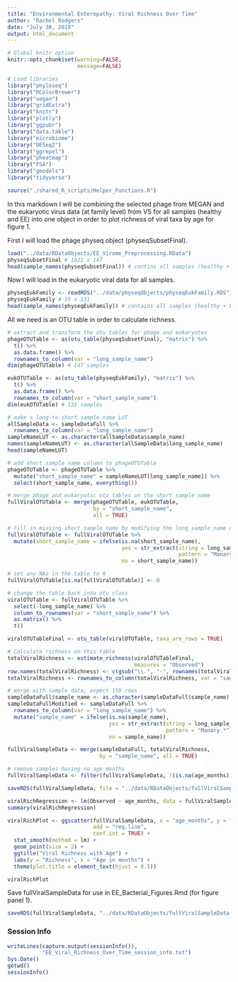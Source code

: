 ```yaml
---
title: "Environmental Enteropathy: Viral Richness Over Time"
author: "Rachel Rodgers"
date: "July 30, 2019"
output: html_document
---
```


```r
# Global knitr option
knitr::opts_chunk$set(warning=FALSE,
                      message=FALSE)

# Load libraries
library("phyloseq")
library("RColorBrewer")
library("vegan")
library("gridExtra")
library("knitr")
library("plotly")
library("ggpubr")
library("data.table")
library("microbiome")
library("DESeq2")
library("ggrepel")
library("pheatmap")
library("FSA")
library("gmodels")
library("tidyverse")

source("./shared_R_scripts/Helper_Functions.R")
```

In this markdown I will be combining the selected phage from MEGAN and the eukaryotic virus data (at family level) from VS for all samples (healthy and EE) into one object in order to plot richness of viral taxa by age for figure 1.

First I will load the phage physeq object (physeqSubsetFinal).

```r
load("../data/RDataObjects/EE_Virome_Preprocessing.RData")
physeqSubsetFinal # 1021 x 147
head(sample_names(physeqSubsetFinal)) # contins all samples (healthy + EE)
```

Now I will load in the eukaryotic viral data for all samples.

```r
physeqEukFamily <- readRDS("../data/physeqObjects/physeqEukFamily.RDS")
physeqEukFamily # 35 x 131
head(sample_names(physeqEukFamily)) # contains all samples (healthy + EE)
```

All we need is an OTU table in order to calculate richness.

```r
# extract and transform the otu tables for phage and eukaryotes
phageOTUTable <- as(otu_table(physeqSubsetFinal), "matrix") %>% 
  t() %>% 
  as.data.frame() %>% 
  rownames_to_column(var = "long_sample_name")
dim(phageOTUTable) # 147 samples

eukOTUTable <- as(otu_table(physeqEukFamily), "matrix") %>% 
  t() %>% 
  as.data.frame() %>% 
  rownames_to_column(var = "short_sample_name")
dim(eukOTUTable) # 131 samples

# make a long-to-short sample name LUT
allSampleData <- sampleDataFull %>% 
  rownames_to_column(var = "long_sample_name")
sampleNameLUT <- as.character(allSampleData$sample_name)
names(sampleNameLUT) <- as.character(allSampleData$long_sample_name)
head(sampleNameLUT)

# add short sample name column to phageOTUTable
phageOTUTable <- phageOTUTable %>% 
  mutate("short_sample_name" = sampleNameLUT[long_sample_name]) %>% 
  select(short_sample_name, everything())

# merge phage and eukaryotic otu tables on the short sample name
fullViralOTUTable <- merge(phageOTUTable, eukOTUTable,
                           by = "short_sample_name",
                           all = TRUE)

# Fill in missing short_sample_name by modifying the long_sample_name column
fullViralOTUTable <- fullViralOTUTable %>% 
  mutate(short_sample_name = ifelse(is.na(short_sample_name),
                                    yes = str_extract(string = long_sample_name, 
                                                      pattern = "Manary.*"),
                                    no = short_sample_name))

# set any NAs in the table to 0
fullViralOTUTable[is.na(fullViralOTUTable)] <- 0

# change the table back into otu class
viralOTUTable <- fullViralOTUTable %>% 
  select(-long_sample_name) %>% 
  column_to_rownames(var = "short_sample_name") %>% 
  as.matrix() %>% 
  t()

viralOTUTableFinal <- otu_table(viralOTUTable, taxa_are_rows = TRUE)

# Calculate richness on this table
totalViralRichness <- estimate_richness(viralOTUTableFinal,
                                        measures = "Observed")
row.names(totalViralRichness) <- c(gsub("\\.", "-", rownames(totalViralRichness)))
totalViralRichness <- rownames_to_column(totalViralRichness, var = "sample_name")

# merge with sample data, expect 159 rows
sampleDataFull$sample_name <- as.character(sampleDataFull$sample_name)
sampleDataFullModified <- sampleDataFull %>% 
  rownames_to_column(var = "long_sample_name") %>% 
  mutate("sample_name" = ifelse(is.na(sample_name),
                                yes = str_extract(string = long_sample_name,
                                                  pattern = "Manary.*"),
                                no = sample_name))

fullViralSampleData <- merge(sampleDataFull, totalViralRichness,
                             by = "sample_name", all = TRUE)

# remove samples having no age_months
fullViralSampleData <- filter(fullViralSampleData, !(is.na(age_months)))

saveRDS(fullViralSampleData, file = "../data/RDataObjects/fullViralSampleData.RDS")
```

```r
viralRichRegression <- lm(Observed ~ age_months, data = fullViralSampleData)
summary(viralRichRegression)

viralRichPlot <- ggscatter(fullViralSampleData, x = "age_months", y = "Observed", 
                           add = "reg.line",
                           conf.int = TRUE) +
  stat_smooth(method = lm) +
  geom_point(size = 2) +
  ggtitle("Viral Richness with Age") +
  labs(y = "Richness", x = "Age in months") +
  theme(plot.title = element_text(hjust = 0.5))

viralRichPlot
```

Save fullViralSampleData for use in EE_Bacterial_Figures.Rmd (for figure panel 1).

```r
saveRDS(fullViralSampleData, "../data/RDataObjects/fullViralSampleData.RDS")
```

### Session Info

```r
writeLines(capture.output(sessionInfo()), 
           "EE_Viral_Richness_Over_Time_session_info.txt")
Sys.Date()
getwd()
sessionInfo()
```
